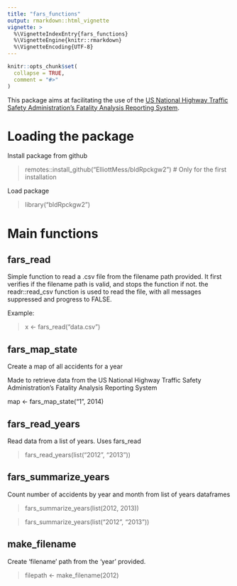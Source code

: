 ```yaml
---
title: "fars_functions"
output: rmarkdown::html_vignette
vignette: >
  %\VignetteIndexEntry{fars_functions}
  %\VignetteEngine{knitr::rmarkdown}
  %\VignetteEncoding{UTF-8}
---
```


```r
knitr::opts_chunk$set(
  collapse = TRUE,
  comment = "#>"
)
```

This package aims at facilitating the use of the [US National Highway Traffic Safety Administration's Fatality Analysis Reporting System](http://www.nhtsa.gov/Data/Fatality-Analysis-Reporting-System-(FARS)}{US National Highway Traffic Safety Administration's Fatality Analysis Reporting System).

# Loading the package

Install package from github

>remotes::install_github("ElliottMess/bldRpckgw2") # Only for the first installation

Load package

>library("bldRpckgw2")

# Main functions
## fars_read

Simple function to read a .csv file from the filename path provided. It first verifies if the filename path is valid, and stops the function if not. the readr::read_csv function is used to read the file, with all messages suppressed and progress to FALSE.

Example:

> x <- fars_read("data.csv")


## fars_map_state

Create a map of all accidents for a year

Made to retrieve data from the US National Highway Traffic Safety Administration's Fatality Analysis Reporting System

map <- fars_map_state("1", 2014)


## fars_read_years

Read data from a list of years. Uses fars_read

>fars_read_years(list("2012", "2013"))

## fars_summarize_years

Count number of accidents by year and month from list of years dataframes

>fars_summarize_years(list(2012, 2013))

>fars_summarize_years(list("2012", "2013"))

## make_filename

Create 'filename' path from the 'year' provided.

>filepath <- make_filename(2012)
